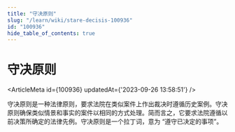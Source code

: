 ```yaml
---
title: "守决原则"
slug: "/learn/wiki/stare-decisis-100936"
id: "100936"
hide_table_of_contents: true
---
```



# 守决原则

<ArticleMeta id={100936} updatedAt={'2023-09-26 13:58:51'} />
<div className='border-solid border-b border-t-0 my-4 border-[var(--ifm-color-gray-300)]' />

守决原则是一种法律原则，要求法院在类似案件上作出裁决时遵循历史案例。守决原则确保类似情景和事实的案件以相同的方式处理。简而言之，它要求法院遵循以前决策所确定的法律先例。守决原则是一个拉丁词，意为 “遵守已决定的事项”。
